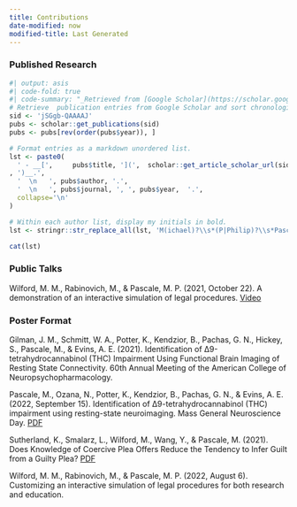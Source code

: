```yaml
---
title: Contributions
date-modified: now
modified-title: Last Generated
---
```


### Published Research

```r
#| output: asis
#| code-fold: true
#| code-summary: "_Retrieved from [Google Scholar](https://scholar.google.com/citations?user=jSGgb-QAAAAJ) with the R Package [`scholar`](https://github.com/jkeirstead/scholar)._"
# Retrieve  publication entries from Google Scholar and sort chronologically.
sid <- 'jSGgb-QAAAAJ'
pubs <- scholar::get_publications(sid)
pubs <- pubs[rev(order(pubs$year)), ]

# Format entries as a markdown unordered list.
lst <- paste0(
  ' - __[',     pubs$title, '](',  scholar::get_article_scholar_url(sid, pubs$pubid)
, ')__.',
  '  \n   ', pubs$author, '.',
  '  \n   ', pubs$journal, ', ', pubs$year,  '.',
  collapse='\n'
)

# Within each author list, display my initials in bold.
lst <- stringr::str_replace_all(lst, 'M(ichael)?\\s*(P|Philip)?\\s*Pascale', '__\\0__')

cat(lst)
```

### Public Talks

Wilford, M. M., Rabinovich, M., & Pascale, M. P. (2021, October 22). A demonstration of an interactive simulation of legal procedures. [Video](https://youtu.be/RleYRcLIwjQ)


### Poster Format

Gilman, J. M., Schmitt, W. A., Potter, K., Kendzior, B., Pachas, G. N., Hickey, S., Pascale, M., & Evins, A. E. (2021). Identification of ∆9-tetrahydrocannabinol (THC) Impairment Using Functional Brain Imaging of Resting State Connectivity. 60th Annual Meeting of the American College of Neuropsychopharmacology.

Pascale, M., Ozana, N., Potter, K., Kendzior, B., Pachas, G. N., & Evins, A. E. (2022, September 15). Identification of ∆9-tetrahydrocannabinol (THC) impairment using resting-state neuroimaging. Mass General Neuroscience Day. [PDF](https://static.psyc.dev/assets/publications/Pascale et al. - 2022 - Identification of D9-tetrahydrocannabinol (THC) impairment using resting-state neuroimaging.pdf)

Sutherland, K., Smalarz, L., Wilford, M., Wang, Y., & Pascale, M. (2021). Does Knowledge of Coercive Plea Offers Reduce the Tendency to Infer Guilt from a Guilty Plea? [PDF](https://static.psyc.dev/assets/publications/Sutherland et al. - 2021 - Does Knowledge of Coercive Plea Offers Reduce the.pdf)

Wilford, M. M., Rabinovich, M., & Pascale, M. P. (2022, August 6). Customizing an interactive simulation of legal procedures for both research and education.

